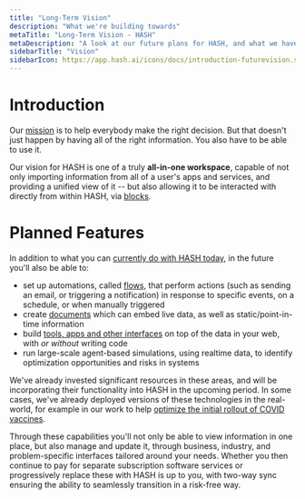 ```yaml
---
title: "Long-Term Vision"
description: "What we're building towards"
metaTitle: "Long-Term Vision - HASH"
metaDescription: "A look at our future plans for HASH, and what we have in store"
sidebarTitle: "Vision"
sidebarIcon: https://app.hash.ai/icons/docs/introduction-futurevision.svg
---
```


# Introduction

Our [mission](/about/mission) is to help everybody make the right decision. But that doesn't just happen by having all of the right information. You also have to be able to use it.

Our vision for HASH is one of a truly **all-in-one workspace**, capable of not only importing information from all of a user's apps and services, and providing a unified view of it -- but also allowing it to be interacted with directly from within HASH, via [blocks](/guide/pages/blocks).

# Planned Features

In addition to what you can [currently do with HASH today](/guide/introduction), in the future you'll also be able to:

- set up automations, called [flows](/guide/flows), that perform actions (such as sending an email, or triggering a notification) in response to specific events, on a schedule, or when manually triggered
- create [documents](/guide/pages/documents) which can embed live data, as well as static/point-in-time information
- build [tools, apps and other interfaces](/guide/apps) on top of the data in your web, with _or without_ writing code
- run large-scale agent-based simulations, using realtime data, to identify optimization opportunities and risks in systems

We've already invested significant resources in these areas, and will be incorporating their functionality into HASH in the upcoming period. In some cases, we've already deployed versions of these technologies in the real-world, for example in our work to help [optimize the initial rollout of COVID vaccines](https://hash.ai/cases/simulation).

Through these capabilities you'll not only be able to view information in one place, but also manage and update it, through business, industry, and problem-specific interfaces tailored around your needs. Whether you then continue to pay for separate subscription software services or progressively replace these with HASH is up to you, with two-way sync ensuring the ability to seamlessly transition in a risk-free way.
